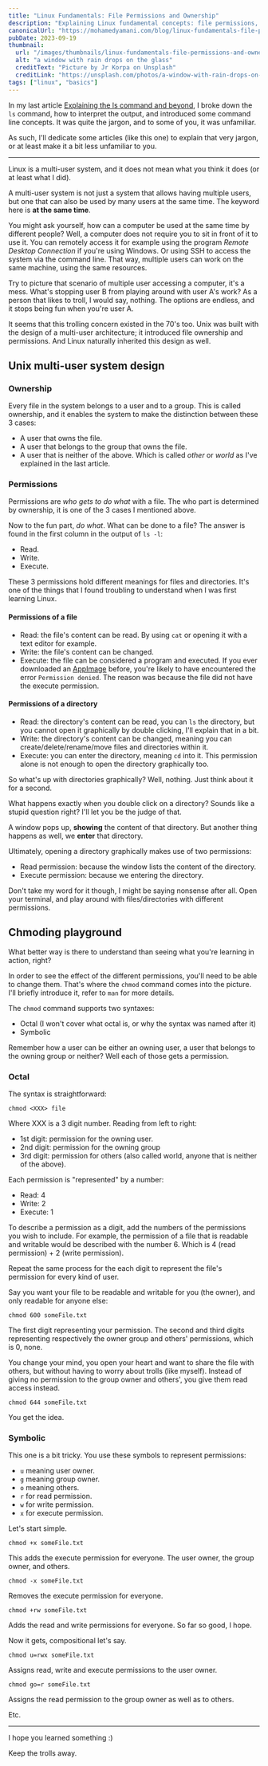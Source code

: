 ```yaml
---
title: "Linux Fundamentals: File Permissions and Ownership"
description: "Explaining Linux fundamental concepts: file permissions, ownership and the chmod command to change the permissions of a file in the two different syntaxes, octal and symbolic."
canonicalUrl: "https://mohamedyamani.com/blog/linux-fundamentals-file-permissions-and-ownership/"
pubDate: 2023-09-19
thumbnail:
  url: "/images/thumbnails/linux-fundamentals-file-permissions-and-ownership.jpg"
  alt: "a window with rain drops on the glass"
  creditText: "Picture by Jr Korpa on Unsplash"
  creditLink: "https://unsplash.com/photos/a-window-with-rain-drops-on-the-glass-E2i7Hftb_rI?utm_medium=referral&utm_source=mohamedyamani.com"
tags: ["linux", "basics"]
---
```


In my last article [Explaining the ls command and beyond](https://mohamedyamani.com/blog/linux-fundamentals-explaining-the-ls-command-and-beyond/), I broke down the `ls` command, how to interpret the output, and introduced some command line concepts. It was quite the jargon, and to some of you, it was unfamiliar.

As such, I'll dedicate some articles (like this one) to explain that very jargon, or at least make it a bit less unfamiliar to you.

---

Linux is a multi-user system, and it does not mean what you think it does (or at least what I did).

A multi-user system is not just a system that allows having multiple users, but one that can also be used by many users at the same time. The keyword here is **at the same time**.

You might ask yourself, how can a computer be used at the same time by different people? Well, a computer does not require you to sit in front of it to use it. You can remotely access it for example using the program _Remote Desktop Connection_ if you're using Windows. Or using SSH to access the system via the command line. That way, multiple users can work on the same machine, using the same resources.

Try to picture that scenario of multiple user accessing a computer, it's a mess. What's stopping user B from playing around with user A's work? As a person that likes to troll, I would say, nothing. The options are endless, and it stops being fun when you're user A.

It seems that this trolling concern existed in the 70's too. Unix was built with the design of a multi-user architecture; it introduced file ownership and permissions. And Linux naturally inherited this design as well.

## Unix multi-user system design

### Ownership

Every file in the system belongs to a user and to a group. This is called ownership, and it enables the system to make the distinction between these 3 cases:

- A user that owns the file.
- A user that belongs to the group that owns the file.
- A user that is neither of the above. Which is called _other_ or _world_ as I've explained in the last article.

### Permissions

Permissions are _who gets to do what_ with a file. The who part is determined by ownership, it is one of the 3 cases I mentioned above.

Now to the fun part, _do what_. What can be done to a file? The answer is found in the first column in the output of `ls -l`:

- Read.
- Write.
- Execute.

These 3 permissions hold different meanings for files and directories. It's one of the things that I found troubling to understand when I was first learning Linux.

#### Permissions of a file

- Read: the file's content can be read. By using `cat` or opening it with a text editor for example.
- Write: the file's content can be changed.
- Execute: the file can be considered a program and executed. If you ever downloaded an [AppImage](https://appimage.org) before, you're likely to have encountered the error `Permission denied`. The reason was because the file did not have the execute permission.

#### Permissions of a directory

- Read: the directory's content can be read, you can `ls` the directory, but you cannot open it graphically by double clicking, I'll explain that in a bit.
- Write: the directory's content can be changed, meaning you can create/delete/rename/move files and directories within it.
- Execute: you can enter the directory, meaning `cd` into it. This permission alone is not enough to open the directory graphically too.

So what's up with directories graphically? Well, nothing. Just think about it for a second.

What happens exactly when you double click on a directory? Sounds like a stupid question right? I'll let you be the judge of that.

A window pops up, **showing** the content of that directory. But another thing happens as well, we **enter** that directory.

Ultimately, opening a directory graphically makes use of two permissions:

- Read permission: because the window lists the content of the directory.
- Execute permission: because we entering the directory.

Don't take my word for it though, I might be saying nonsense after all. Open your terminal, and play around with files/directories with different permissions.

## Chmoding playground

What better way is there to understand than seeing what you're learning in action, right?

In order to see the effect of the different permissions, you'll need to be able to change them. That's where the `chmod` command comes into the picture. I'll briefly introduce it, refer to `man` for more details.

The `chmod` command supports two syntaxes:

- Octal (I won't cover what octal is, or why the syntax was named after it)
- Symbolic

Remember how a user can be either an owning user, a user that belongs to the owning group or neither? Well each of those gets a permission.

### Octal

The syntax is straightforward:

`chmod <XXX> file`

Where XXX is a 3 digit number. Reading from left to right:

- 1st digit: permission for the owning user.
- 2nd digit: permission for the owning group
- 3rd digit: permission for others (also called world, anyone that is neither of the above).

Each permission is "represented" by a number:

- Read: 4
- Write: 2
- Execute: 1

To describe a permission as a digit, add the numbers of the permissions you wish to include. For example, the permission of a file that is readable and writable would be described with the number 6. Which is 4 (read permission) + 2 (write permission).

Repeat the same process for the each digit to represent the file's permission for every kind of user.

Say you want your file to be readable and writable for you (the owner), and only readable for anyone else:

`chmod 600 someFile.txt`

The first digit representing your permission. The second and third digits representing respectively the owner group and others' permissions, which is 0, none.

You change your mind, you open your heart and want to share the file with others, but without having to worry about trolls (like myself). Instead of giving no permission to the group owner and others', you give them read access instead.

`chmod 644 someFile.txt`

You get the idea.

### Symbolic

This one is a bit tricky. You use these symbols to represent permissions:

- `u` meaning user owner.
- `g` meaning group owner.
- `o` meaning others.
- `r` for read permission.
- `w` for write permission.
- `x` for execute permission.

Let's start simple.

`chmod +x someFile.txt`

This adds the execute permission for everyone. The user owner, the group owner, and others.

`chmod -x someFile.txt`

Removes the execute permission for everyone.

`chmod +rw someFile.txt`

Adds the read and write permissions for everyone. So far so good, I hope.

Now it gets, compositional let's say.

`chmod u=rwx someFile.txt`

Assigns read, write and execute permissions to the user owner.

`chmod go=r someFile.txt`

Assigns the read permission to the group owner as well as to others.

Etc.

---

I hope you learned something :)

Keep the trolls away.

